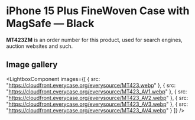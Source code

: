 
# iPhone 15 Plus FineWoven Case with MagSafe — Black

<Callout type='info' emoji='👉🏻'>**MT423ZM** is an order number for this product, used for search engines, auction websites and such.</Callout>

## Image gallery

<LightboxComponent
    images={[
      {
        src: "https://cloudfront.everycase.org/everysource/MT423.webp"
      },
      {
        src: "https://cloudfront.everycase.org/everysource/MT423_AV1.webp"
      },
      {
        src: "https://cloudfront.everycase.org/everysource/MT423_AV2.webp"
      },
      {
        src: "https://cloudfront.everycase.org/everysource/MT423_AV3.webp"
      },
      {
        src: "https://cloudfront.everycase.org/everysource/MT423_AV4.webp"
      }
    ]}
  />
